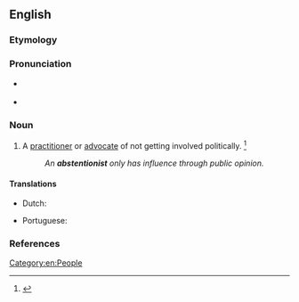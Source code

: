 ==English==

===Etymology===
{{suffix|abstention|ist|lang=en}}

===Pronunciation===
* {{a|RP}} {{IPA|/əbˈstɛn.ʃn̩.ɪst/|lang=en}}
* {{a|US}} {{IPA|/æbˈstɛn.ʃn̩.ɪst/|/æbˈstɛn.t͡ʃn̩.ɪst/|/əbˈstɛn.ʃn̩.ɪst/|/əbˈstɛn.t͡ʃn̩.ɪst/|lang=en}}

===Noun===
{{en-noun}}

# A [[practitioner]] or [[advocate]] of not getting involved politically. {{defdate|First attested in the late 19<sup>th</sup> century.}}<ref name=SOED>{{R:SOED5|page=9}}</ref>
#: ''An '''abstentionist''' only has influence through public opinion.''

====Translations====
{{trans-top|advocate of not getting involved politically}}
* Dutch: {{t|nl|onthouder|m}}
{{trans-mid}}
* Portuguese: {{t|pt|abstencionista|m|f}}
{{trans-bottom}}

===References===
<references/>

[[Category:en:People]]